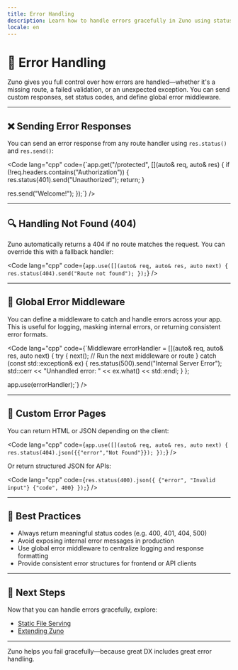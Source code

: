 ```yaml
---
title: Error Handling
description: Learn how to handle errors gracefully in Zuno using status codes, custom messages, and middleware.
locale: en
---
```


# 🧯 Error Handling

Zuno gives you full control over how errors are handled—whether it's a missing route, a failed validation, or an unexpected exception. You can send custom responses, set status codes, and define global error middleware.

---

## ❌ Sending Error Responses

You can send an error response from any route handler using `res.status()` and `res.send()`:

<Code
  lang="cpp"
  code={`app.get("/protected", [](auto& req, auto& res) {
  if (!req.headers.contains("Authorization")) {
    res.status(401).send("Unauthorized");
    return;
  }

  res.send("Welcome!");
});`}
/>

---

## 🔍 Handling Not Found (404)

Zuno automatically returns a 404 if no route matches the request. You can override this with a fallback handler:

<Code
  lang="cpp"
  code={`app.use([](auto& req, auto& res, auto next) {
  res.status(404).send("Route not found");
});`}
/>

---

## 🧱 Global Error Middleware

You can define a middleware to catch and handle errors across your app. This is useful for logging, masking internal errors, or returning consistent error formats.

<Code
  lang="cpp"
  code={`Middleware errorHandler = [](auto& req, auto& res, auto next) {
  try {
    next(); // Run the next middleware or route
  } catch (const std::exception& ex) {
    res.status(500).send("Internal Server Error");
    std::cerr << "Unhandled error: " << ex.what() << std::endl;
  }
};

app.use(errorHandler);`}
/>

---

## 🧪 Custom Error Pages

You can return HTML or JSON depending on the client:

<Code
  lang="cpp"
  code={`app.use([](auto& req, auto& res, auto next) {
  res.status(404).json({{"error","Not Found"}});
});`}
/>

Or return structured JSON for APIs:

<Code
  lang="cpp"
  code={`res.status(400).json({
  {"error", "Invalid input"}
  {"code", 400}
});`}
/>

---

## 🧭 Best Practices

- Always return meaningful status codes (e.g. 400, 401, 404, 500)
- Avoid exposing internal error messages in production
- Use global error middleware to centralize logging and response formatting
- Provide consistent error structures for frontend or API clients

---

## 🧭 Next Steps

Now that you can handle errors gracefully, explore:

- [Static File Serving](/en/middleware/static-files)
- [Extending Zuno](/en/reference/extending-zuno)

---

Zuno helps you fail gracefully—because great DX includes great error handling.
